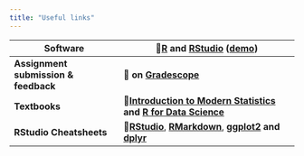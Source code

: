```yaml
---
title: "Useful links"
---
```


| **Software**                         | **🔗[R](https://www.r-project.org/) and [RStudio](https://www.rstudio.com/) (**[demo](https://www.youtube.com/playlist?list=PLkIselvEzpM73U-0ONpe7eHp2WCuItVWQ))                                                                                                                                                                                                                                 |
|----------------------------|--------------------------------------------|
| **Assignment submission & feedback** | **🔗 on [Gradescope](https://sakai.duke.edu/portal/site/779c3ebe-3b88-4bcc-bd01-1813e8396a23/tool/13b6446a-a6c6-4222-8cfb-c36d1f70802b)**                                                                                                                                                                                                                                                        |
| **Textbooks**                        | **🔗[Introduction to Modern Statistics](https://openintro-ims.netlify.app/)** **and** [**R for Data Science**](https://r4ds.had.co.nz/)                                                                                                                                                                                                                                                          |
| **RStudio Cheatsheets**              | **🔗[RStudio](https://raw.githubusercontent.com/rstudio/cheatsheets/main/rstudio-ide.pdf)**, [**RMarkdown**](https://raw.githubusercontent.com/rstudio/cheatsheets/main/rmarkdown.pdf), [**ggplot2**](https://raw.githubusercontent.com/rstudio/cheatsheets/main/data-visualization.pdf) **and** [**dplyr**](https://raw.githubusercontent.com/rstudio/cheatsheets/main/data-transformation.pdf) |
